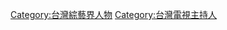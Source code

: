 {{Catnav|頁面分類|人物|各國人物|各國主持人|台湾主持人|台灣電視節目主持人}}
{{Catnav|頁面分類|...|电视|各國電視|台灣電視|台灣電視節目主持人}}
{{Catnav|頁面分類|各種主題的頁面分類|按國家分類|各國人物|台灣人|各職業台灣人|台灣藝人}}
{{Catnav|頁面分類|人物|各大洲人物|亚洲人|台灣人|各職業台灣人|台灣藝人}}
{{Catnav|頁面分類|人物|各國人物|台灣人|各職業台灣人|台灣藝人}}

[[Category:台灣綜藝界人物‎|Category:台灣綜藝界人物‎]]
[[Category:台灣電視主持人|Category:台灣電視主持人]]